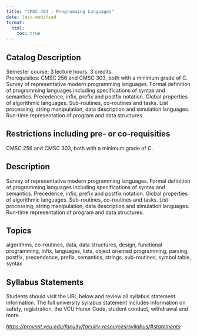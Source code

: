 ```yaml
---
title: "CMSC 403 - Programming Languages"
date: last-modified
format:
  html:
    toc: true
---
```


## Catalog Description

Semester course; 3 lecture hours. 3 credits. Prerequisites: CMSC 256 and CMSC 303, both with a minimum grade of C. Survey of representative modern programming languages. Formal definition of programming languages including specifications of syntax and semantics. Precedence, infix, prefix and postfix notation. Global properties of algorithmic languages. Sub-routines, co-routines and tasks. List processing, string manipulation, data description and simulation languages. Run-time representation of program and data structures.


## Restrictions including pre- or co-requisities
 
CMSC 256 and CMSC 303, both with a minimum grade of C.

## Description

Survey of representative modern programming languages. Formal definition of programming languages including specifications of syntax and semantics. Precedence, infix, prefix and postfix notation. Global properties of algorithmic languages. Sub-routines, co-routines and tasks. List processing, string manipulation, data description and simulation languages. Run-time representation of program and data structures.

## Topics

algorithms, co-routines, data, data structures, design, functional programming, infix, languages, lists, object oriented programming, parsing, postfix, precendence, prefix, semantics, strings, sub-routines, symbol table, syntax

## Syllabus Statements

Students should visit the URL below and review all syllabus statement information. The full university syllabus statement includes information on safety, registration, the VCU Honor Code, student conduct, withdrawal and more.

*<https://provost.vcu.edu/faculty/faculty-resources/syllabus/#statements>*


